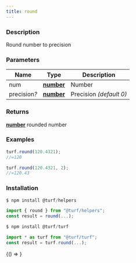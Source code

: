 ```yaml
---
title: round
---
```



### Description

Round number to precision

### Parameters

| Name              | Type                                                                                            | Description             |
| ----------------- | ----------------------------------------------------------------------------------------------- | ----------------------- |
| num               | **[number](https://developer.mozilla.org/docs/Web/JavaScript/Reference/Global_Objects/Number)** | Number                  |
| precision<i>?</i> | **[number](https://developer.mozilla.org/docs/Web/JavaScript/Reference/Global_Objects/Number)** | Precision _(default 0)_ |

### Returns

**[number](https://developer.mozilla.org/docs/Web/JavaScript/Reference/Global_Objects/Number)** rounded number

### Examples

```javascript
turf.round(120.4321);
//=120

turf.round(120.4321, 2);
//=120.43
```

### Installation

```javascript
$ npm install @turf/helpers

import { round } from "@turf/helpers";
const result = round(...);
```

```javascript
$ npm install @turf/turf

import * as turf from "@turf/turf";
const result = turf.round(...);
```

<!-- Expose turf as global var for experimenting in the browser console -->

<BrowserOnly>{() => <WindowTurfGlobal turf={turf} />}</BrowserOnly>
